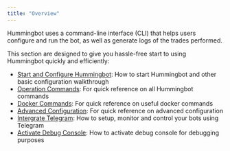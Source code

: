 ```yaml
---
title: "Overview"
---
```


Hummingbot uses a command-line interface (CLI) that helps users configure and run the bot, as well as generate logs of the trades performed.

This section are designed to give you hassle-free start to using Hummingbot quickly and efficiently:

- [Start and Configure Hummingbot](client): How to start Hummingbot and other basic configuration walkthrough
- [Operation Commands](command-ref): For quick reference on all Hummingbot commands
- [Docker Commands](docker-commands): For quick reference on useful docker commands
- [Advanced Configuration](adv-command-ref): For quick reference on advanced configuration
- [Intergrate Telegram](/features/telegram/): How to setup, monitor and control your bots using Telegram
- [Activate Debug Console](/features/debug/): How to activate debug console for debugging purposes
